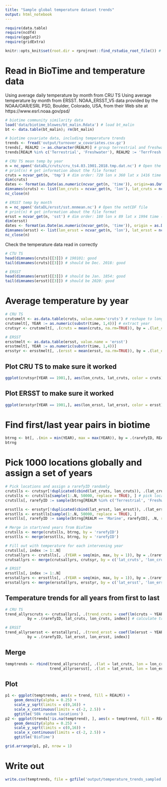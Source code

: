 ```yaml
---
title: "Sample global temperature dataset trends"
output: html_notebook
---
```

```r
require(data.table)
require(ncdf4)
require(ggplot2)
require(gridExtra)

knitr::opts_knit$set(root.dir = rprojroot::find_rstudio_root_file()) # tell RStudio to use project root directory as the root for this notebook. Needed since we are storing code in a separate directory.
```

# Read in BioTime and temperature data
Using average daily temperature by month from CRU TS
Using average temperature by month from ERSST. NOAA_ERSST_V5 data provided by the NOAA/OAR/ESRL PSD, Boulder, Colorado, USA, from their Web site at https://www.esrl.noaa.gov/psd/
```r
# biotime community similarity data
load('data/biotime_blowes/bt_malin.Rdata') # load bt_malin
bt <- data.table(bt_malin); rm(bt_malin)

# biotime covariate data, including temperature trends
trends <- fread('output/turnover_w_covariates.csv.gz')
trends[, REALM2 := as.character(REALM)] # group terrestrial and freshwater
trends[REALM %in% c('Terrestrial', 'Freshwater'), REALM2 := 'TerrFresh']

# CRU TS mean temp by year
n = nc_open('dataDL/cruts/cru_ts4.03.1901.2018.tmp.dat.nc') # Open the netCDF file. Won't work on .gz for some reason
# print(n) # get information about the file format
cruts = ncvar_get(n, 'tmp') # dim order: 720 lon x 360 lat x 1416 time (observations are month, time measured in days since Jan 1, 1900). 0 lon is at date line.
dim(cruts)
dates <- format(as.Date(as.numeric(ncvar_get(n, 'time')), origin=as.Date('1900-01-01')), format = '%Y%m')
dimnames(cruts) <- list(lon_cruts = ncvar_get(n, 'lon'), lat_cruts = ncvar_get(n, 'lat'), time = dates)
nc_close(n)

# ERSST temp by month
n = nc_open('dataDL/ersst/sst.mnmean.nc') # Open the netCDF file
# print(n) # get information about the file format
ersst = ncvar_get(n, 'sst') # dim order: 180 lon x 89 lat x 1994 time (observations are month, time measured in days since Jan 1, 1800). 0 lon is at greenwhich mean.
dim(ersst)
dates <- format(as.Date(as.numeric(ncvar_get(n, 'time')), origin = as.Date('1800-01-01')), format = '%Y%m')
dimnames(ersst) <- list(lon_ersst = ncvar_get(n, 'lon'), lat_ersst = ncvar_get(n, 'lat'), time = dates)
nc_close(n)

```

Check the temperature data read in correctly
```r
# CTU TS
head(dimnames(cruts)[[3]]) # 190101: good
tail(dimnames(cruts)[[3]]) # should be Dec. 2018: good

# ERSST
head(dimnames(ersst)[[3]]) # should be Jan. 1854: good
tail(dimnames(ersst)[[3]]) # should be 2020: good

```

# Average temperature by year
```r
# CRU TS
crutsmelt <- as.data.table(cruts, value.name='cruts') # reshape to long format
crutsmelt[, YEAR := as.numeric(substr(time, 1,4))] # extract year
crutsyr <- crutsmelt[, .(cruts = mean(cruts, na.rm=TRUE)), by = .(lat_cruts = as.numeric(lat_cruts), lon_cruts = as.numeric(lon_cruts), YEAR)]

# ERSST
ersstmelt <- as.data.table(ersst, value.name = 'ersst')
ersstmelt[, YEAR := as.numeric(substr(time, 1,4))]
ersstyr <- ersstmelt[, .(ersst = mean(ersst, na.rm=TRUE)), by = .(lat_ersst = as.numeric(lat_ersst), lon_ersst = as.numeric(lon_ersst), YEAR)]

```

## Plot CRU TS to make sure it worked
```r
ggplot(crutsyr[YEAR == 1901,], aes(lon_cruts, lat_cruts, color = cruts)) + geom_point(size = 0.1)
```
## Plot ERSST to make sure it worked
```r
ggplot(ersstyr[YEAR == 1901,], aes(lon_ersst, lat_ersst, color = ersst)) + geom_point(size = 1) # plot to make sure it worked
```



# Find first/last year pairs in biotime
```r
btrng <- bt[, .(min = min(YEAR), max = max(YEAR)), by = .(rarefyID, REALM)]
btrng
```

# Pick 1000 locations globally and assign a set of years
```r
# Pick locations and assign a rarefyID randomly
crutslls <- crutsyr[!duplicated(cbind(lat_cruts, lon_cruts)), .(lat_cruts, lon_cruts)]
crutslls <- crutslls[sample(1:.N, 50000, replace = TRUE), ] # pick locations
crutslls[, rarefyID := sample(btrng[REALM %in% c('Terrestrial', 'Freshwater'), rarefyID], .N, replace = TRUE)] # randomly assign rarefyIDs

ersstlls <- ersstyr[!duplicated(cbind(lat_ersst, lon_ersst)), .(lat_ersst, lon_ersst)]
ersstlls <- ersstlls[sample(1:.N, 50000, replace = TRUE), ]
ersstlls[, rarefyID := sample(btrng[REALM == 'Marine', rarefyID], .N, replace = TRUE)]

# Merge in start/end years from BioTime
crutslls <- merge(crutslls, btrng, by = 'rarefyID')
ersstlls <- merge(ersstlls, btrng, by = 'rarefyID')

# Fill out with temperature for each intervening year
crutslls[, index := 1:.N]
crutsallyrs <- crutslls[, .(YEAR = seq(min, max, by = 1)), by = .(rarefyID, lat_cruts, lon_cruts, index)] # make a data.table of all years from first to last for each rarefyID
crutsallyrs <- merge(crutsallyrs, crutsyr, by = c('lat_cruts', 'lon_cruts', 'YEAR'), all.x = TRUE) # merge the data.table with cruts values

# ERSST
ersstlls[, index := 1:.N]
ersstallyrs <- ersstlls[, .(YEAR = seq(min, max, by = 1)), by = .(rarefyID, lat_ersst, lon_ersst, index)]
ersstallyrs <- merge(ersstallyrs, ersstyr, by = c('lat_ersst', 'lon_ersst', 'YEAR'), all.x = TRUE)

```


## Temperature trends for all years from first to last
```r
# CRU TS
trend_allyrscruts <- crutsallyrs[, .(trend_cruts = coef(lm(cruts ~ YEAR))[2], YEAR_min = min(YEAR), YEAR_max = max(YEAR)), 
          by = .(rarefyID, lat_cruts, lon_cruts, index)] # calculate trends

# ERSST
trend_allyrsersst <- ersstallyrs[, .(trend_ersst = coef(lm(ersst ~ YEAR))[2], YEAR_min = min(YEAR), YEAR_max = max(YEAR)), 
          by = .(rarefyID, lat_ersst, lon_ersst, index)]

```

## Merge
```r
temptrends <- rbind(trend_allyrscruts[, .(lat = lat_cruts, lon = lon_cruts, REALM = 'Terrestrial', trend = trend_cruts, YEAR_min, YEAR_max)],
                    trend_allyrsersst[, .(lat = lat_ersst, lon = lon_ersst, REALM = 'Marine', trend = trend_ersst, YEAR_min, YEAR_max)])
```

## Plot
```r
p1 <- ggplot(temptrends, aes(x = trend, fill = REALM)) +
    geom_density(alpha = 0.25) +
    scale_y_sqrt(limits = c(0,16)) +
    scale_x_continuous(limits = c(-2, 2.5)) +
    ggtitle('50k random locations')
p2 <- ggplot(trends[!is.na(temptrend), ], aes(x = temptrend, fill = REALM2)) +
    geom_density(alpha = 0.25) +
    scale_y_sqrt(limits = c(0,16)) +
    scale_x_continuous(limits = c(-2, 2.5)) +
    ggtitle('BioTime')

grid.arrange(p1, p2, nrow = 1)
```

# Write out 
```r
write.csv(temptrends, file = gzfile('output/temperature_trends_sampled.csv.gz'), row.names = FALSE)

```